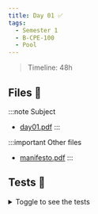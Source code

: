 ```yaml
---
title: Day 01 ✅
tags:
  - Semester 1
  - B-CPE-100
  - Pool
---
```


> Timeline: 48h

## Files 📂

:::note Subject
- [day01.pdf](https://github.com/Studio-17/Epitech-Subjects/raw/main/Semestre_1/B-CPE-100/Pool/Day01/Day01.pdf)
:::

:::important Other files
- [manifesto.pdf](https://github.com/Studio-17/Epitech-Subjects/raw/main/Semestre_1/B-CPE-100/Pool/Day01/manifesto.pdf)
:::

## Tests 🤖

<details>
  <summary>Toggle to see the tests</summary>
  <div>
    <table>
        <thead>
            <tr>
                <th>Summary</th>
                <th>Number of tests</th>
                <th>Details</th>
            </tr>
        </thead>
        <tbody>
            <tr>
                <td rowspan="1">01 - task01</td>
                <td rowspan="1">1</td>
                <td>task01</td>
            </tr>
            <tr>
                <td rowspan="1">02 - task02</td>
                <td rowspan="1">1</td>
                <td>task02</td>
            </tr>
            <tr>
                <td rowspan="1">03 - task03</td>
                <td rowspan="1">1</td>
                <td>task03</td>
            </tr>
            <tr>
                <td rowspan="1">04 - task04</td>
                <td rowspan="1">1</td>
                <td>task04</td>
            </tr>
            <tr>
                <td rowspan="1">05 - task05</td>
                <td rowspan="1">1</td>
                <td>task05</td>
            </tr>
            <tr>
                <td rowspan="1">06 - task06</td>
                <td rowspan="1">1</td>
                <td>task06</td>
            </tr>
            <tr>
                <td rowspan="1">07 - task07</td>
                <td rowspan="1">1</td>
                <td>task07</td>
            </tr>
        </tbody>
    </table>
  </div>
</details>
